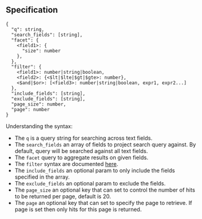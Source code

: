 ## Specification

```shell
{
  "q": string,
  "search_fields": [string],
  "facet": {
    <field1>: {
      "size": number
    },
  },
  "filter": {
    <field1>: number|string|boolean,
    <field2>: {<$lt|$lte|$gt|$gte>: number},
    <$and|$or>: [<field3>: number|string|boolean, expr1, expr2...]
  },
  "include_fields": [string],
  "exclude_fields": [string],
  "page_size": number,
  "page": number
}
```

Understanding the syntax:

- The `q` is a query string for searching across text fields.
- The `search_fields` an array of fields to project search query against. By default, query will be searched against all text fields.
- The `facet` query to aggregate results on given fields.
- The `filter` syntax are documented [here](query#filter).
- The `include_fields` an optional param to only include the fields specified in the array.
- The `exclude_fields` an optional param to exclude the fields.
- The `page_size` an optional key that can set to control the number of hits to be returned per page, default is 20.
- The `page` an optional key that can set to specify the page to retrieve. If page is set then only hits for this page is returned.
